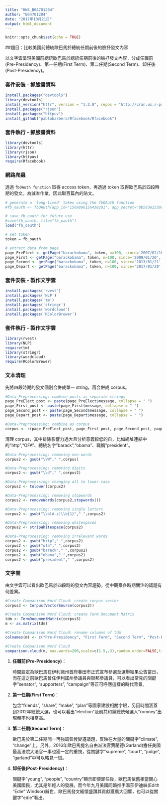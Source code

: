 ---
title: "HW4_B04701204"
author: "B04701204"
date: "2017年10月21日"
output: html_document
---

```{r setup, include=FALSE}
knitr::opts_chunk$set(echo = TRUE)
```


##題目：比較美國前總統歐巴馬於總統任期前後的臉抒發文內容

以文字雲呈現美國前總統歐巴馬於總統任期前後的臉抒發文內容，分成任職前(Pre-Presidency)、第一任期(First Term)、第二任期(Second Term)、卸任後(Post-Presidency)。

### 套件安裝 - 抓臉書資料
```{r install, eval=FALSE}
install.packages("devtools")
library(devtools)
install_version("httr", version = "1.2.0", repos = "http://cran.us.r-project.org")
install.packages("rjson")
install.packages("httpuv")
install_github("pablobarbera/Rfacebook/Rfacebook")
```

### 套件執行 - 抓臉書資料
```{r library}
library(devtools)
library(httr)
library(rjson)
library(httpuv)
require(Rfacebook)
```

### 網路爬蟲

透過 `fbOAuth function` 取得 access token，再透過 token 取得歐巴馬於四段時期的發文。為減省作業，因此取百篇內的貼文。     

```{r crawler}
# generate a 'long-lived' token using the fbOAuth function
#fb_oauth <- fbOAuth(app_id="1569896156438201", app_secret="8b593e1538dc2aae0ca986806bdd4093",extended_permissions = TRUE)

# save fb_oauth for future use
#save(fb_oauth, file="fb_oauth")
load("fb_oauth")

# set token
token = fb_oauth

# extract data from page
page_PreElect <- getPage("barackobama", token, n=100, since='2007/02/10', until ='2008/11/04')
page_First <- getPage("barackobama", token, n=100, since='2009/01/20', until='2013/01/21')
page_Second <- getPage("barackobama", token, n=100, since='2013/01/21', until='2017/01/20')
page_Depart <- getPage("barackobama", token, n=100, since='2017/01/20', until='2017/10/21')
```

### 套件安裝 - 製作文字雲
```{r install2, eval=FALSE}
install.packages('rvest')
install.packages('NLP')
install.packages('tm')
install.packages('stringr')
install.packages('wordcloud')
install.packages('RColorBrewer')
```

### 套件執行 - 製作文字雲
```{r library2}
library(rvest)
library(NLP)
require(tm)
library(stringr)
library(wordcloud)
require(RColorBrewer)
```

### 文本清理

先將四段時期的發文個別合併成單一 string，再合併成 corpus。

```{r cleaning1}
#Data-Preprocessing: combine posts as separate strings
page_PreElect_post <- paste(page_PreElect$message, collapse = " ")
page_First_post <- paste(page_First$message, collapse = " ")
page_Second_post <- paste(page_Second$message, collapse = " ")
page_Depart_post <- paste(page_Depart$message, collapse = " ")

#Data-Preprocessing: combine as corpus
corpus <- c(page_PreElect_post, page_First_post, page_Second_post, page_Depart_post)
```

清理 corpus，其中排除影響力過大且分析意義較低的自，比如網址連結中的"http","OFA"、總統名字"barack","obama"、職稱"president"。

```{r cleaning2}
#Data-Preprocessing: removing non-words
corpus2 <- gsub("\\W"," ",corpus)

#Data-Preprocessing: removing digits
corpus2 <- gsub("\\d"," ",corpus2)

#Data-Preprocessing: changing all to lower case
corpus2 <- tolower(corpus2)

#Data-Preprocessing: removing stopwords
corpus2 <- removeWords(corpus2,stopwords())

#Data-Preprocessing: removing single letters
corpus2 <- gsub("\\b[A-z]\\b{1}"," ",corpus2)

#Data-Preprocessing: removing whitespaces
corpus2 <- stripWhitespace(corpus2)

#Data-Preprocessing: removing irrelevant words
corpus2 <- gsub("http"," ",corpus2)
corpus2 <- gsub("ofa"," ",corpus2)
corpus2 <- gsub("barack"," ",corpus2)
corpus2 <- gsub("obama"," ",corpus2)
corpus2 <- gsub("president"," ",corpus2)
```

### 文字雲

由文字雲可以看出歐巴馬於四段時的發文內容趨勢，從中觀察各時期關注的議題有何差異。

```{r wordcloud}
#Create Comparison Word Cloud: create corpus vector
corpus3 <- Corpus(VectorSource(corpus2))

#Create Comparison Word Cloud: create Term Document Matrix
tdm <- TermDocumentMatrix(corpus3)
m <- as.matrix(tdm)

#Create Comparison Word Cloud: rename columns of tdm
colnames(m) <- c("Pre-Presidency", "First Term", "Second Term", "Post-Presidency")

#Create Comparison Word Cloud
comparison.cloud(m, max.words=200,scale=c(1.5,.3),random.order=FALSE,title.size=1.5)
```

1. **任職前(Pre-Presidency)**：

    時間設定為歐巴馬在伊利諾州首府春田市正式宣布參選至選舉結果公告當日，而在這之前歐巴馬曾任伊利諾州參議員與聯邦參議員，可以看出常見的關鍵字"senator", "supporters", "campaign"等正可呼應這樣的時代背景。

2. **第一任期(First Term)**：

    包含"friends", "share", "make", "plan"等國家建設相關字眼，另因時間涵蓋到2012年總統大選，也可以看出"election"及前共和黨總統候選人"romney"出現頻率也相當高。

3. **第二任期(Second Term)**：

    歐巴馬於第二任期間一再強調氣候變遷議題，反映在大量的關鍵字"climate", "change"上。另外，2016年歐巴馬提名自由派法官賈蘭德(Garland)擔任美國最高法院大法官一事也獲一定的重視，從關鍵字"supreme", "court", "judge", "garland"中可以略見一斑。

4. **卸任後(Post-Presidency)**：

    關鍵字"young", "people", "country"顯示即便卸任後，歐巴馬依舊相當關心美國國民，尤其是年輕人的發展。而今年九月美國同婚推手溫莎伊迪絲(Edith “Edie” Windsor)辭世，歐巴馬發文緬懷盛讚其貢獻獲廣大回響，也可以從關鍵字"edie"看出。
    